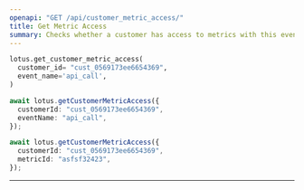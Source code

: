 ```yaml
---
openapi: "GET /api/customer_metric_access/"
title: Get Metric Access
summary: Checks whether a customer has access to metrics with this event name, and returns both the current usage of that metric and the limits (free, total) for the metric. This is useful if you want to gate access to certain features in your app based on usage.
---
```


<CodeGroup>

```py Python
lotus.get_customer_metric_access(
  customer_id= "cust_0569173ee6654369",
  event_name='api_call',
)
```

```ts Typescript
await lotus.getCustomerMetricAccess({
  customerId: "cust_0569173ee6654369",
  eventName: "api_call",
});

await lotus.getCustomerMetricAccess({
  customerId: "cust_0569173ee6654369",
  metricId: "asfsf32423",
});
```

</CodeGroup>

---
